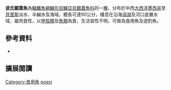 {{Speciesbox
| name = 波氏鋸蓋魚
| image = 
| image_width = 250px
| image_caption = 
| status = NE
| status_system = IUCN3.1
| genus = Centropomus
| species = poeyi
| authority = [[Chávez|Chávez]], 1961
| synonyms = 
|}}

'''波氏鋸蓋魚'''為[[輻鰭魚綱|輻鰭魚綱]][[鱸形目|鱸形目]][[鱸亞目|鱸亞目]][[鋸蓋魚科|鋸蓋魚科]]的一[[種|種]]，分布於中西[[大西洋|大西洋]][[墨西哥|墨西哥]]至[[貝里斯|貝里斯]]淡水、半鹹水及海域，體長可達90公分，棲息在沿海[[潟湖|潟湖]]及河口底層水域，屬肉食性，以[[甲殼類|甲殼類]]及[[魚類|魚類]]為食，生活習性不明，可做為食用魚及遊釣魚。
==參考資料==
*{{FishBase_species|genus=Centropomus|species=poeyi |year=2016|month=8}}

== 擴展閱讀 == 
{{refbegin}}
{{wikispecies-inline|Centropomus poeyi |波氏鋸蓋魚}}
{{refend}}
{{Taxonbar|from=Q3150359}}

[[Category:食用魚|Category:食用魚]]
[[Category:鋸蓋魚屬|poeyi]]


{{魚類小作品}}
